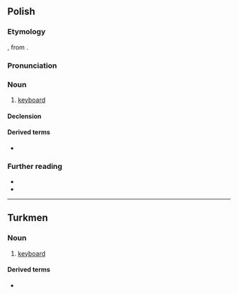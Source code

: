 ==Polish==

===Etymology===
{{bor+|pl|de|Klaviatur}}, from {{der|pl|la|clāvis}}.

===Pronunciation===
{{pl-p|a=Pl-klawiatura.ogg}}

===Noun===
{{pl-noun|f}}

# {{lb|pl|computing}} [[keyboard]]

====Declension====
{{pl-decl-noun
|klawiatura|klawiatury
|klawiatury|klawiatur
|klawiaturze|klawiaturom
|klawiaturę|klawiatury
|klawiaturą|klawiaturami
|klawiaturze|klawiaturach
|klawiaturo|klawiatury
}}

====Derived terms====
* {{q|adjective}} {{l|pl|klawiaturowy}}

===Further reading===
* {{R:pl:WSJP}}
* {{R:pl:PWN}}

----

==Turkmen==

===Noun===
{{tk-noun}}

# [[keyboard]]

====Derived terms====
* {{l|tk|klawiaturanyň ýerleşişi}}